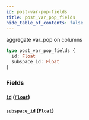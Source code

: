 ```yaml
---
id: post-var-pop-fields
title: post_var_pop_fields
hide_table_of_contents: false
---
```



aggregate var_pop on columns

```graphql
type post_var_pop_fields {
  id: Float
  subspace_id: Float
}
```


### Fields

#### [`id`](#) ([`Float`](../scalars/float))




#### [`subspace_id`](#) ([`Float`](../scalars/float))






